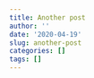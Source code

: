 ```yaml
---
title: Another post
author: ''
date: '2020-04-19'
slug: another-post
categories: []
tags: []
---
```

